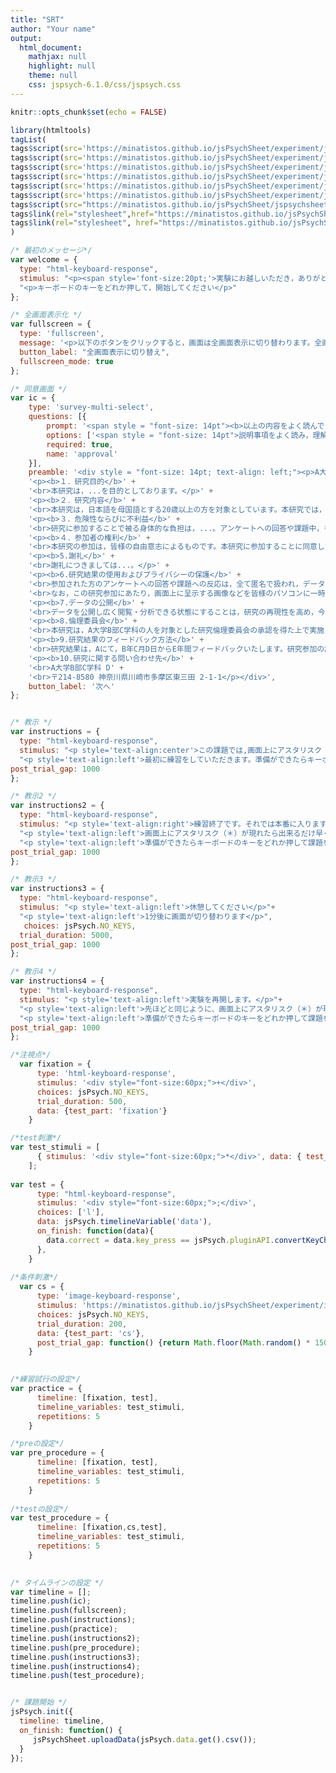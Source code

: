 ```yaml
---
title: "SRT"
author: "Your name"
output:
  html_document:
    mathjax: null
    highlight: null
    theme: null
    css: jspsych-6.1.0/css/jspsych.css
---
```


```r
knitr::opts_chunk$set(echo = FALSE)
```

```r
library(htmltools)
tagList(
tags$script(src='https://minatistos.github.io/jsPsychSheet/experiment/jspsych-6.1.0/jspsych.js'),
tags$script(src='https://minatistos.github.io/jsPsychSheet/experiment/jspsych-6.1.0/plugins/jspsych-html-keyboard-response.js'),
tags$script(src='https://minatistos.github.io/jsPsychSheet/experiment/jspsych-6.1.0/plugins/jspsych-html-button-response.js'),
tags$script(src='https://minatistos.github.io/jsPsychSheet/experiment/jspsych-6.1.0/plugins/jspsych-image-keyboard-response.js'),
tags$script(src='https://minatistos.github.io/jsPsychSheet/experiment/jspsych-6.1.0/plugins/jspsych-fullscreen.js'),
tags$script(src='https://minatistos.github.io/jsPsychSheet/experiment/jspsych-6.1.0/plugins/jspsych-survey-multi-select.js'),
tags$script(src="https://minatistos.github.io/jsPsychSheet/jspsychsheet.js"),
tags$link(rel="stylesheet",href="https://minatistos.github.io/jsPsychSheet/jspsychsheet.css"),
tags$link(rel="stylesheet", href="https://minatistos.github.io/jsPsychSheet/experiment/jspsych-6.1.0/css/jspsych.css" , type="text/css")
)
```

```js

/* 最初のメッセージ*/
var welcome = {
  type: "html-keyboard-response",
  stimulus: "<p><span style='font-size:20pt;'>実験にお越しいただき，ありがとうございます!!!</span></p>"+
  "<p>キーボードのキーをどれか押して，開始してください</p>"
};

/* 全画面表示化 */
var fullscreen = {
  type: 'fullscreen',
  message: '<p>以下のボタンをクリックすると，画面は全画面表示に切り替わります。全画面表示を止めたい場合はEscキーを押してください。</p>',
  button_label: "全画面表示に切り替え",
  fullscreen_mode: true
};

/* 同意画面 */
var ic = {
    type: 'survey-multi-select',
    questions: [{
        prompt: '<span style = "font-size: 14pt"><b>以上の内容をよく読んで，理解した上で実験参加に同意いただける方はチェックをお願いします。同意されない方は，ウィンドウを閉じてください。</b></span>',
        options: ['<span style = "font-size: 14pt">説明事項をよく読み，理解した上で，研究参加に同意します。</span>'],
        required: true,
        name: 'approval'
    }],
    preamble: '<div style = "font-size: 14pt; text-align: left;"><p>A大学B部C学科・Dが行っている「Eに関する研究」に関心を持っていただき，誠にありがとうございます。参加にあたり，以下の説明をスクロールしてお読みください。</p>' +
    '<p><b>１．研究目的</b>' +
    '<br>本研究は，...を目的としております。</p>' +
    '<p><b>２．研究内容</b>' +
    '<br>本研究は，日本語を母国語とする20歳以上の方を対象としています。本研究では，...<参加者が取り組む内容を記載>...分程度で終了します。なお，これから行うアンケートや課題は，あなた個人の性格や能力を個別に評価することを目的とはしておりません。' +
    '<p><b>３．危険性ならびに不利益</b>' +
    '<br>研究に参加することで被る身体的な負担は，...。アンケートへの回答や課題中，もし不快感を感じることがあったら，ご自身の意志で研究参加をいつでも中止することができます。参加の中止はいつ，いかなる理由でも可能です。また，参加の中止，不参加に伴う不利益は一切生じません。</p>' +
    '<p><b>４．参加者の権利</b>' +
    '<br>本研究の参加は，皆様の自由意志によるものです。本研究に参加することに同意しても，それはいつでも撤回することができます。同意を撤回しても，いかなる不利益を受けることはありません。参加に同意した後に，参加途中で撤回する場合は，そのままウェブブラウザを閉じていただけると同意撤回したとみなします。参加途中で参加を撤回された場合は，そのデータをその後の研究で使用いたしません。また，最後まで参加したもののご自身の研究データを研究に使用してほしくない場合は，最後に提示されるコードを以下の連絡先にお送りいただければ，その後の研究でそのデータを使用いたしません。</p>' +
    '<p><b>5.謝礼</b>' +
    '<br>謝礼につきましては...。</p>' +
    '<p><b>6.研究結果の使用およびプライバシーの保護</b>' +
    '<br>参加された方のアンケートへの回答や課題への反応は，全て匿名で扱われ，データからあなたが特定されることはありません。本研究の結果は，学術論文や学会発表などを通じて公表される可能性があります。ただし，その際も参加者の代表値(平均値など)となる統計量を使用し，特定の個人に焦点を当てた発表は行いません。' +
    '<br>なお，この研究参加にあたり，画面上に呈示する画像などを皆様のパソコンに一時的にダウンロードします。最後まで研究に参加いただいた場合は，ダウンロードしたファイルは削除し，反応などのデータのみを取得します。その他の情報には一切アクセスいたしません。予めご了承ください。</p>' +
    '<p><b>7.データの公開</b>' +
    '<br>データを公開し広く閲覧・分析できる状態にすることは，研究の再現性を高め，今回の研究によって得られる知見の増加につながります。そのため，本研究では得られた研究データをAなどのサイトにおいて，公開することを予定しています。公開するのは，B,C,D,Eになります。その際，参加された際に付与されるIDとは全く別のIDをランダムに付与します。そのため，いかなる手段を用いても，公開データの閲覧者は，公開データから個人を特定することはできないようにいたします。</p>' +
    '<p><b>8.倫理委員会</b>' +
    '<br>本研究は，A大学B部C学科の人を対象とした研究倫理委員会の承認を得た上で実施しています（申請番号：E）。</p>' +
    '<p><b>9.研究結果のフィードバック方法</b>' +
    '<br>研究結果は，Aにて，B年C月D日からE年間フィードバックいたします。研究参加の辞退実験や本研究のお問い合わせは、以下の連絡先にお願い致します。</p>' +
    '<p><b>10.研究に関する問い合わせ先</b>' +
    '<br>A大学B部C学科 D' +
    '<br>〒214-8580 神奈川県川崎市多摩区東三田 2-1-1</p></div>',
    button_label: '次へ'
};


/* 教示 */
var instructions = {
  type: "html-keyboard-response",
  stimulus: "<p style='text-align:center'>この課題では,画面上にアスタリスク（＊）が現れたら出来るだけ早くLキーを押してください。</p>"+
  "<p style='text-align:left'>最初に練習をしていただきます。準備ができたらキーボードのキーをどれか押して練習を始めてください。</p>",
post_trial_gap: 1000
};

/* 教示2 */
var instructions2 = {
  type: "html-keyboard-response",
  stimulus: "<p style='text-align:right'>練習終了です。それでは本番に入ります。</p>"+
  "<p style='text-align:left'>画面上にアスタリスク（＊）が現れたら出来るだけ早くLキーを押してください。</p>"+
  "<p style='text-align:left'>準備ができたらキーボードのキーをどれか押して課題を始めてください。</p>",
post_trial_gap: 1000
};

/* 教示3 */
var instructions3 = {
  type: "html-keyboard-response",
  stimulus: "<p style='text-align:left'>休憩してください</p>"+
  "<p style='text-align:left'>1分後に画面が切り替わります</p>",
   choices: jsPsych.NO_KEYS,
  trial_duration: 5000,
post_trial_gap: 1000
};

/* 教示4 */
var instructions4 = {
  type: "html-keyboard-response",
  stimulus: "<p style='text-align:left'>実験を再開します。</p>"+
  "<p style='text-align:left'>先ほどと同じように、画面上にアスタリスク（＊）が現れたら出来るだけ早くLキーを押してください。</p>"+
  "<p style='text-align:left'>準備ができたらキーボードのキーをどれか押して課題を始めてください。</p>",
post_trial_gap: 1000
};

/*注視点*/
  var fixation = {
      type: 'html-keyboard-response',
      stimulus: '<div style="font-size:60px;">+</div>',
      choices: jsPsych.NO_KEYS,
      trial_duration: 500,
      data: {test_part: 'fixation'}
    }       

/*test刺激*/
var test_stimuli = [
      { stimulus: '<div style="font-size:60px;">*</div>', data: { test_part: 'test', correct_response: 'l' } }
    ];
    
var test = {
      type: "html-keyboard-response",
      stimulus: '<div style="font-size:60px;">;</div>',
      choices: ['l'],
      data: jsPsych.timelineVariable('data'),
      on_finish: function(data){
        data.correct = data.key_press == jsPsych.pluginAPI.convertKeyCharacterToKeyCode(data.correct_response);
      },
    }
    
/*条件刺激*/
  var cs = {
      type: 'image-keyboard-response',
      stimulus: 'https://minatistos.github.io/jsPsychSheet/experiment/img/01.jpg',
      choices: jsPsych.NO_KEYS,
      trial_duration: 200,
      data: {test_part: 'cs'},
      post_trial_gap: function() {return Math.floor(Math.random() * 1500) + 1000;}
    }       
    

/*練習試行の設定*/
var practice = {
      timeline: [fixation, test],
      timeline_variables: test_stimuli,
      repetitions: 5
    }

/*preの設定*/
var pre_procedure = {
      timeline: [fixation, test],
      timeline_variables: test_stimuli,
      repetitions: 5
    }
    
/*testの設定*/
var test_procedure = {
      timeline: [fixation,cs,test],
      timeline_variables: test_stimuli,
      repetitions: 5
    }
    

/* タイムラインの設定 */
var timeline = [];
timeline.push(ic);
timeline.push(fullscreen);
timeline.push(instructions);
timeline.push(practice);
timeline.push(instructions2);
timeline.push(pre_procedure);
timeline.push(instructions3);
timeline.push(instructions4);
timeline.push(test_procedure);


/* 課題開始 */
jsPsych.init({
  timeline: timeline,
  on_finish: function() {
     jsPsychSheet.uploadData(jsPsych.data.get().csv());
  }
});
```
